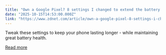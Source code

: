 ```yaml
---
title: "Own a Google Pixel? 8 settings I changed to extend the battery life by hours"
date: "2025-10-15T14:53:00.000Z"
link: "https://www.zdnet.com/article/own-a-google-pixel-8-settings-i-changed-to-extend-the-battery-life-by-hours/"
---
```


Tweak these settings to keep your phone lasting longer - while maintaining great battery health.

[Read more](https://www.zdnet.com/article/own-a-google-pixel-8-settings-i-changed-to-extend-the-battery-life-by-hours/)

